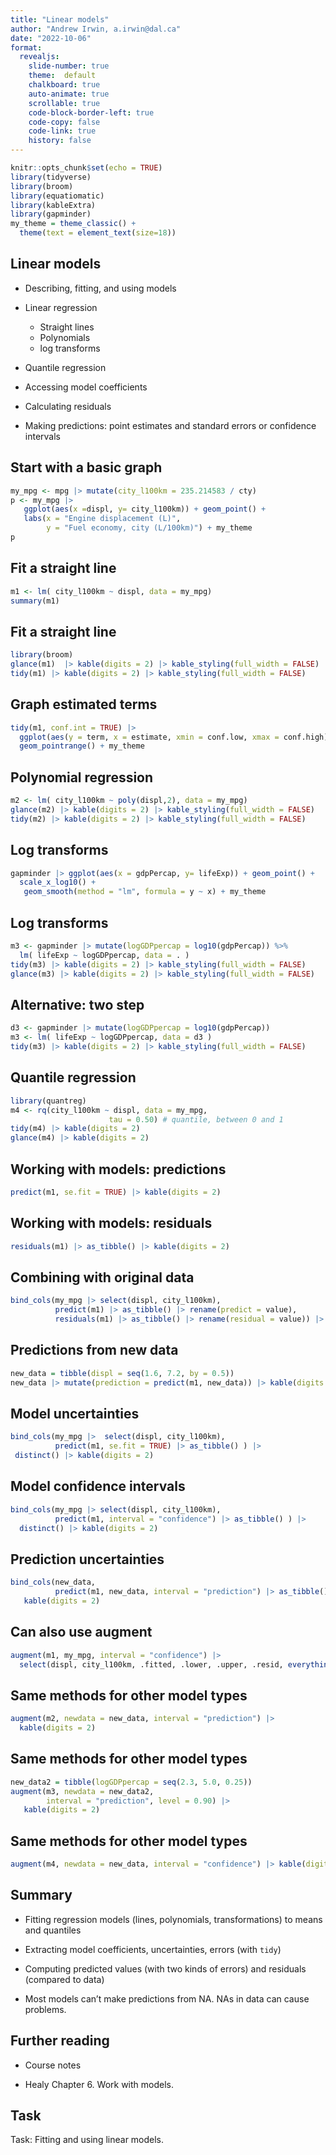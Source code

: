 ```yaml
---
title: "Linear models"
author: "Andrew Irwin, a.irwin@dal.ca"
date: "2022-10-06"
format:
  revealjs:
    slide-number: true
    theme:  default
    chalkboard: true
    auto-animate: true
    scrollable: true
    code-block-border-left: true
    code-copy: false
    code-link: true
    history: false
---
```


```r
knitr::opts_chunk$set(echo = TRUE)
library(tidyverse)
library(broom)
library(equatiomatic)
library(kableExtra)
library(gapminder)
my_theme = theme_classic() + 
  theme(text = element_text(size=18))
```

##  Linear models {.smaller}

* Describing, fitting, and using models

* Linear regression

  * Straight lines
  * Polynomials
  * log transforms
  
* Quantile regression

* Accessing model coefficients 

* Calculating residuals

* Making predictions: point estimates and standard errors or confidence intervals


##  Start with a basic graph

```r
my_mpg <- mpg |> mutate(city_l100km = 235.214583 / cty) 
p <- my_mpg |>
   ggplot(aes(x =displ, y= city_l100km)) + geom_point() +
   labs(x = "Engine displacement (L)",
        y = "Fuel economy, city (L/100km)") + my_theme
p
```


## Fit a straight line

```r
m1 <- lm( city_l100km ~ displ, data = my_mpg)
summary(m1)
```


## Fit a straight line

```r
library(broom)
glance(m1)  |> kable(digits = 2) |> kable_styling(full_width = FALSE)
tidy(m1) |> kable(digits = 2) |> kable_styling(full_width = FALSE)
```

## Graph estimated terms

```r
tidy(m1, conf.int = TRUE) |>
  ggplot(aes(y = term, x = estimate, xmin = conf.low, xmax = conf.high)) + 
  geom_pointrange() + my_theme
```

## Polynomial regression

```r
m2 <- lm( city_l100km ~ poly(displ,2), data = my_mpg)
glance(m2) |> kable(digits = 2) |> kable_styling(full_width = FALSE)
tidy(m2) |> kable(digits = 2) |> kable_styling(full_width = FALSE)
```


##  Log transforms

```r
gapminder |> ggplot(aes(x = gdpPercap, y= lifeExp)) + geom_point() +
  scale_x_log10() + 
   geom_smooth(method = "lm", formula = y ~ x) + my_theme
```

##  Log transforms

```r
m3 <- gapminder |> mutate(logGDPpercap = log10(gdpPercap)) %>%
  lm( lifeExp ~ logGDPpercap, data = . ) 
tidy(m3) |> kable(digits = 2) |> kable_styling(full_width = FALSE)
glance(m3) |> kable(digits = 2) |> kable_styling(full_width = FALSE)
```

##  Alternative: two step

```r
d3 <- gapminder |> mutate(logGDPpercap = log10(gdpPercap))
m3 <- lm( lifeExp ~ logGDPpercap, data = d3 ) 
tidy(m3) |> kable(digits = 2) |> kable_styling(full_width = FALSE)
```

## Quantile regression

```r
library(quantreg)
m4 <- rq(city_l100km ~ displ, data = my_mpg,
                      tau = 0.50) # quantile, between 0 and 1
tidy(m4) |> kable(digits = 2) 
glance(m4) |> kable(digits = 2) 
```

## Working with models: predictions

```r
predict(m1, se.fit = TRUE) |> kable(digits = 2)
```

## Working with models: residuals

```r
residuals(m1) |> as_tibble() |> kable(digits = 2)
```

## Combining with original data

```r
bind_cols(my_mpg |> select(displ, city_l100km),
          predict(m1) |> as_tibble() |> rename(predict = value),
          residuals(m1) |> as_tibble() |> rename(residual = value)) |> kable(digits = 2)
```


## Predictions from new data

```r
new_data = tibble(displ = seq(1.6, 7.2, by = 0.5))
new_data |> mutate(prediction = predict(m1, new_data)) |> kable(digits = 2)
```

## Model uncertainties

```r
bind_cols(my_mpg |>  select(displ, city_l100km),
          predict(m1, se.fit = TRUE) |> as_tibble() ) |>
 distinct() |> kable(digits = 2)
```

## Model confidence intervals

```r
bind_cols(my_mpg |> select(displ, city_l100km),
          predict(m1, interval = "confidence") |> as_tibble() ) |>
  distinct() |> kable(digits = 2)
```


## Prediction uncertainties

```r
bind_cols(new_data,
          predict(m1, new_data, interval = "prediction") |> as_tibble() ) |>
   kable(digits = 2)
```

## Can also use augment

```r
augment(m1, my_mpg, interval = "confidence") |>
  select(displ, city_l100km, .fitted, .lower, .upper, .resid, everything() ) |> kable(digits =2)
```

## Same methods for other model types

```r
augment(m2, newdata = new_data, interval = "prediction") |>
  kable(digits = 2)
```

## Same methods for other model types

```r
new_data2 = tibble(logGDPpercap = seq(2.3, 5.0, 0.25))
augment(m3, newdata = new_data2, 
        interval = "prediction", level = 0.90) |>
   kable(digits = 2)
```

## Same methods for other model types

```r
augment(m4, newdata = new_data, interval = "confidence") |> kable(digits = 2)
```

## Summary

* Fitting regression models (lines, polynomials, transformations) to means and quantiles

* Extracting model coefficients, uncertainties, errors (with `tidy`) 

* Computing predicted values (with two kinds of errors) and residuals (compared to data)

* Most models can't make predictions from NA. NAs in data can cause problems.

## Further reading

* Course notes

* Healy Chapter 6. Work with models.

## Task

Task: Fitting and using linear models.





